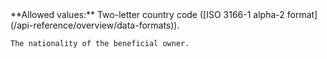 <ParamField body="Nationality" type="string">     
    **Allowed values:** Two-letter country code ([ISO 3166-1 alpha-2 format](/api-reference/overview/data-formats)).

    The nationality of the beneficial owner.  
</ParamField>